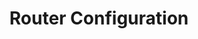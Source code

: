 ---
id: "express_hard_002"
questionType: "MULTIPLE_CHOICE"
title: "Router Configuration"
description: "How can you mount a router at a path in Express?"
difficulty: "HARD"
category: "Express"
options:
  - "app.route('/api', router)"
  - "app.use('/api', router)"
  - "router.mount('/api')"
  - "app.attach('/api', router)"
correctAnswer: 1
---